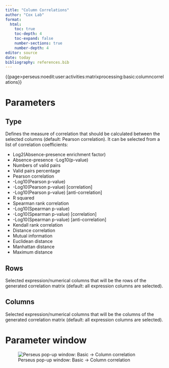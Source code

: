 ```yaml
---
title: "Column Correlations"
author: "Cox Lab"
format: 
  html:
    toc: true
    toc-depth: 4
    toc-expand: false
    number-sections: true
    number-depth: 4
editor: source
date: today
bibliography: references.bib
---
```


{{page\>perseus:noedit:user:activities:matrixprocessing:basic:columncorrelations}} <!-- This comment and the line above it must be preserved when editing this file!
The recommended sections are these, but they may be changed on a case by case basis.
===== Detailed description =====
===== Parameters =====
===== Theoretical background =====
===== Examples =====
Make changes only below this line! -->

# Parameters

## Type

Defines the measure of correlation that should be calculated between the selected columns (default: Pearson correlation). It can be selected from a list of correlation coefficients:

-   Log2(Absence-presence enrichment factor)
-   Absence-presence -Log10(p-value)
-   Numbers of valid pairs
-   Valid pairs percentage
-   Pearson correlation
-   -Log10(Pearson p-value)
-   -Log10(Pearson p-value) \[correlation\]
-   -Log10(Pearson p-value) \[anti-correlation\]
-   R squared
-   Spearman rank correlation
-   -Log10(Spearman p-value)
-   -Log10(Spearman p-value) \[correlation\]
-   -Log10(Spearman p-value) \[anti-correlation\]
-   Kendall rank correlation
-   Distance correlation
-   Mutual information
-   Euclidean distance
-   Manhattan distance
-   Maximum distance

## Rows

Selected expression/numerical columns that will be the rows of the generated correlation matrix (default: all expression columns are selected).

## Columns

Selected expression/numerical columns that will be the columns of the generated correlation matrix (default: all expression columns are selected).

# Parameter window

![Perseus pop-up window: Basic -\> Column correlation](images/basic-column_correlation-edited.png)
